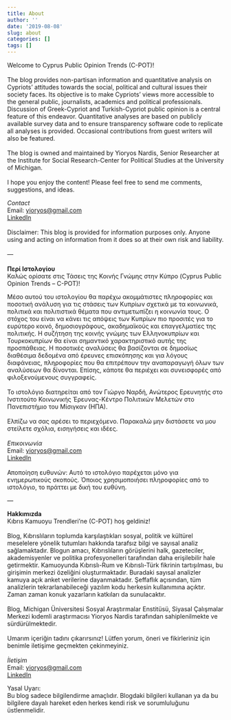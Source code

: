 ```yaml
---
title: About  
author: ''  
date: '2019-08-08'  
slug: about  
categories: []  
tags: []
---
```


Welcome to Cyprus Public Opinion Trends (C-POT)!   
<br>
The blog provides non-partisan information and quantitative analysis on Cypriots’ attitudes towards the social, political and cultural issues their society faces. Its objective is to make Cypriots’ views more accessible to the general public, journalists, academics and political professionals. Discussion of Greek-Cypriot and Turkish-Cypriot public opinion is a central feature of this endeavor. Quantitative analyses are based on publicly available survey data and to ensure transparency software code to replicate all analyses is provided. Occasional contributions from guest writers will also be featured.  
<br>
The blog is owned and maintained by Yioryos Nardis, Senior Researcher at the Institute for Social Research-Center for Political Studies at the University of Michigan.  
<br>
I hope you enjoy the content! Please feel free to send me comments, suggestions, and ideas. <br>

_Contact_  
Email: <a href="mailto:yioryos@gmail.com">yioryos@gmail.com</a>  
[LinkedIn](https://www.linkedin.com/in/yioryosnardis){target="_blank"} 
<br><br>
Disclaimer:
This blog is provided for information purposes only. Anyone using and acting on information from it does so at their own risk and liability.  
<br>
—  
<br>
__Περί Ιστολογίου  __  
Καλώς ορίσατε στις Τάσεις της Κοινής Γνώμης στην Κύπρο (Cyprus Public Opinion Trends – C-POT)!  

Μέσο αυτού του ιστολογίου θα παρέχω ακομμάτιστες πληροφορίες και ποσοτική ανάλυση για τις στάσεις των Κυπρίων σχετικά με τα κοινωνικά, πολιτικά και πολιτιστικά θέματα που αντιμετωπίζει η κοινωνία τους. Ο στόχος του είναι να κάνει τις απόψεις των Κυπρίων πιο προσιτές για το ευρύτερο κοινό, δημοσιογράφους, ακαδημαϊκούς και επαγγελματίες της πολιτικής. Η συζήτηση της κοινής γνώμης των Ελληνοκυπρίων και Τουρκοκυπρίων θα είναι σημαντικό χαρακτηριστικό αυτής της προσπάθειας. Η ποσοτικές αναλύσεις θα βασίζονται σε δημοσίως διαθέσιμα δεδομένα από έρευνες επισκόπησης και για λόγους διαφάνειας, πληροφορίες που θα επιτρέπουν την αναπαραγωγή όλων των αναλύσεων θα δίνονται. Επίσης, κάποτε θα περιέχει και συνεισφορές από φιλοξενούμενους συγγραφείς.  
<br>
Το ιστολόγιο διατηρείται από τον Γιώργο Ναρδή, Ανώτερος Ερευνητής στο Ινστιτούτο Κοινωνικής Έρευνας-Κέντρο Πολιτικών Μελετών στο Πανεπιστήμιο του Μίσιγκαν (ΗΠΑ).  
<br>
Ελπίζω να σας αρέσει το περιεχόμενο. Παρακαλώ μην διστάσετε να μου στείλετε σχόλια, εισηγήσεις και ιδέες.
<br><br>
_Επικοινωνία_  
Email: <a href="mailto:yioryos@gmail.com">yioryos@gmail.com</a>  
[LinkedIn](https://www.linkedin.com/in/yioryosnardis){target="_blank"} 
<br><br>
Αποποίηση ευθυνών:
Αυτό το ιστολόγιο παρέχεται μόνο για ενημερωτικούς σκοπούς. Όποιος χρησιμοποιήσει πληροφορίες από το ιστολόγιο, το πράττει με δική του ευθύνη.

—

__Hakkımızda__  
Kıbrıs Kamuoyu Trendleri’ne (C-POT) hoş geldiniz!  
<br>
Blog, Kıbrıslıların toplumda karşılaştıkları sosyal, politik ve kültürel meselelere yönelik tutumları hakkında tarafsız bilgi ve sayısal analiz sağlamaktadır. Blogun amacı, Kıbrıslıların görüşlerini halk, gazeteciler, akademisyenler ve politika profesyonelleri tarafından daha erişilebilir hale getirmektir. Kamuoyunda Kıbrıslı-Rum ve Kıbrıslı-Türk fikrinin tartışılması, bu girişimin merkezi özeliğini oluşturmaktadır. Buradaki sayısal analizler kamuya açık anket verilerine dayanmaktadır. Şeffaflık açısından, tüm analizlerin tekrarlanabileceği yazılım kodu herkesin kullanımına açıktır. Zaman zaman konuk yazarların  katkıları da sunulacaktır.  
<br>
Blog, Michigan Üniversitesi Sosyal Araştırmalar Enstitüsü, Siyasal Çalışmalar Merkezi kıdemli araştırmacısı Yioryos Nardis tarafından sahiplenilmekte ve sürdürülmektedir.  
<br>
Umarım içeriğin tadını çıkarırsınız! Lütfen yorum, öneri ve fikirleriniz için benimle iletişime geçmekten çekinmeyiniz.  
<br>
_İletişim_  
Email: <a href="mailto:yioryos@gmail.com">yioryos@gmail.com</a>  
[LinkedIn](https://www.linkedin.com/in/yioryosnardis){target="_blank"} 
<br>
 

Yasal Uyarı:  
Bu blog sadece bilgilendirme amaçlıdır. Blogdaki bilgileri kullanan ya da bu bilgilere dayalı hareket eden herkes kendi risk ve sorumluluğunu üstlenmelidir.

 